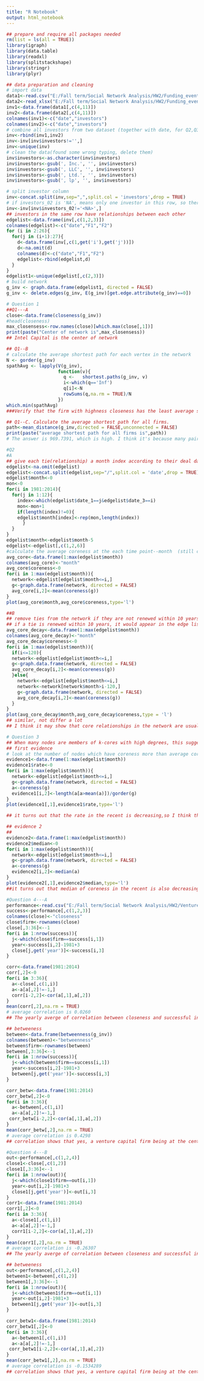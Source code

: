 ---
title: "R Notebook"
output: html_notebook
---
```{r}
## prepare and require all packages needed
rm(list = ls(all = TRUE))
library(igraph)
library(data.table)
library(readxl)
library(splitstackshape)
library(stringr)
library(plyr)
```
```{r warning=FALSE}
## data preparation and cleaning
# import data
data1<-read.csv("E:/Fall term/Social Network Analysis/HW2/Funding_events_7.14.csv",header = TRUE)
data2<-read_xlsx("E:/Fall term/Social Network Analysis/HW2/Funding_events_7.14_page2.xlsx")
inv1<-data.frame(data1[,c(4,11)])
inv2<-data.frame(data2[,c(4,11)])
colnames(inv1)<-c("date","investors")
colnames(inv2)<-c("date","investors")
# combine all investors from two dataset (together with date, for Q2,Q3)
inv<-rbind(inv1,inv2)
inv<-inv[inv$investors!='',]
inv<-unique(inv)
# clean the data(found some wrong typing, delete them)
inv$investors<-as.character(inv$investors)
inv$investors<-gsub(', Inc.', '', inv$investors)
inv$investors<-gsub(', LLC', '', inv$investors)
inv$investors<-gsub(', Ltd.', '', inv$investors)
inv$investors<-gsub(', lp', '', inv$investors)

# split investor column
inv<-concat.split(inv,sep=",",split.col = 'investors',drop = TRUE)
# if investors_02 is 'NA', means only one investor in this row, so there is no relationship captured.
inv<-inv[inv$investors_02!='<NA>',]
## investors in the same row have relationships between each other
edgelist<-data.frame(inv[,c(1,2,3)])
colnames(edgelist)<-c("date","F1","F2")
for (i in 2:26){
  for(j in (i+1):27){
    d<-data.frame(inv[,c(1,get('i'),get('j'))])
    d<-na.omit(d)
    colnames(d)<-c("date","F1","F2")
    edgelist<-rbind(edgelist,d)
  }
}
edgelist1<-unique(edgelist[,c(2,3)])
# build network
g_inv <- graph.data.frame(edgelist1, directed = FALSE)
g_inv <- delete.edges(g_inv, E(g_inv)[get.edge.attribute(g_inv)==0])
```
```{r warning=FALSE}
# Question 1
##Q1---A
close<-data.frame(closeness(g_inv))
#head(closeness)
max_closensess<-row.names(close)[which.max(close[,1])]
print(paste("Center of network is",max_closensess))
## Intel Capital is the center of network

## Q1--B
# calculate the average shortest path for each vertex in the network
N <- gorder(g_inv)
spathAvg <- lapply(V(g_inv),
                   function(v){
                     q <-   shortest.paths(g_inv, v)
                     i<-which(q=='Inf')
                     q[i]<-N
                     rowSums(q,na.rm = TRUE)/N
                   })
which.min(spathAvg)
###Verify that the firm with highness closeness has the least average shortest path, which is intel capital

## Q1--C. Calculate the average shortest path for all firms.
path<-mean_distance(g_inv,directed = FALSE,unconnected = FALSE)
print(paste("average shortest path for all firms is",path))
# The answer is 969.7391, which is high. I think it's because many pair of nodes are unreachable, which leads to many length of path is equal to total # of nodes.Thus the answer is high.
```
```{r}
#Q2
#A
## give each tie(relationship) a month index according to their deal date
edgelist<-na.omit(edgelist)
edgelist<-concat.split(edgelist,sep="/",split.col = 'date',drop = TRUE)
edgelist$month<-0
mon<-0
for(i in 1981:2014){
  for(j in 1:12){
    index<-which(edgelist$date_1==j&edgelist$date_3==i)
    mon<-mon+1
    if(length(index)!=0){
    edgelist$month[index]<-rep(mon,length(index))
      }
  }
}
edgelist$month<-edgelist$month-5
edgelist<-edgelist[,c(1,2,6)]
#calculate the average coreness at the each time point--month  (still cumulative)
avg_core<-data.frame(1:max(edgelist$month))
colnames(avg_core)<-"month"
avg_core$coreness<-0
for(i in 1:max(edgelist$month)){
  network<-edgelist[edgelist$month<=i,]
  g<-graph.data.frame(network, directed = FALSE)
  avg_core[i,2]<-mean(coreness(g))
}
plot(avg_core$month,avg_core$coreness,type='l')
```

```{r}
##B
## remove ties from the network if they are not renewed within 10 years
## if a tie is renewed within 10 years, it would appear in the edge list once again after the first appearance. Thus,after 10 years(120 months), e.g.: in 121 month, only calculate the month2 to mongth121, if relationship in month 1 is renewed, it would apprear during month 2 to month 121. If it's not, we ignore them.
avg_core_decay<-data.frame(1:max(edgelist$month))
colnames(avg_core_decay)<-"month"
avg_core_decay$coreness<-0
for(i in 1:max(edgelist$month)){
  if(i<=120){
  network<-edgelist[edgelist$month<=i,]
  g<-graph.data.frame(network, directed = FALSE)
  avg_core_decay[i,2]<-mean(coreness(g))
  }else{
    network<-edgelist[edgelist$month<=i,]
    network<-network[network$month>i-120,]
    g<-graph.data.frame(network, directed = FALSE)
    avg_core_decay[i,2]<-mean(coreness(g))
  }
}
plot(avg_core_decay$month,avg_core_decay$coreness,type = 'l')
## similar, not differ a lot
## I think it may show that core relationships in the network are usually long-lasting. The plot shows that removing those relationships that were not renewed within 10 years doesn't affect the coreness situation of the entire network.
```

```{r}
# Question 3
## When many nodes are members of k-cores with high degrees, this suggests that there may exist dense clusters within the network. Thus, if as the time went by, the number of nodes which have high coreness is increasing,the recent network is exhibits more of a structure made up of distinctly clustered components.
## first evidence
# look at the number of nodes which have coreness more than average coreness of network,divided by total number of nodes in the network. if the rate is increasing, means exhibits more of a clustered structure.
evidence1<-data.frame(1:max(edgelist$month))
evidence1$rate<-0
for(i in 1:max(edgelist$month)){
  network<-edgelist[edgelist$month<=i,]
  g<-graph.data.frame(network, directed = FALSE)
  a<-coreness(g)
  evidence1[i,2]<-length(a[a>mean(a)])/gorder(g)
}
plot(evidence1[,1],evidence1$rate,type='l')

## it turns out that the rate in the recent is decreasing,so I think the recent network exhibits more of a core-periphery structure.

```

```{r}
## evidence 2
## 
evidence2<-data.frame(1:max(edgelist$month))
evidence2$median<-0
for(i in 1:max(edgelist$month)){
  network<-edgelist[edgelist$month<=i,]
  g<-graph.data.frame(network, directed = FALSE)
  a<-coreness(g)
  evidence2[i,2]<-median(a)
}
plot(evidence2[,1],evidence2$median,type='l')
##it turns out that median of coreness in the recent is also decreasing,so I think the recent network exhibits more of a core-periphery structure.

```

```{r warning=FALSE}
#Question 4---A
performance<-read.csv("E:/Fall term/Social Network Analysis/HW2/Venture_capital_firm_outcomes.csv",header = TRUE)
success<-performance[,c(1,2,3)]
colnames(close)<-"closeness"
close$firm<-rownames(close)
close[,3:36]<--1
for(i in 1:nrow(success)){
  j<-which(close$firm==success[i,1])
  year<-success[i,2]-1981+3
  close[j,get('year')]<-success[i,3]
}

corr<-data.frame(1981:2014)
corr[,2]<-0
for(i in 3:36){
  a<-close[,c(1,i)]
  a<-a[a[,2]!=-1,]
  corr[i-2,2]<-cor(a[,1],a[,2])
}
mean(corr[,2],na.rm = TRUE)
# average correlation is 0.0260
## The yearly averge of correlation between closeness and successful investments is positive, but the absolute number is very small. The relationship is not very significant.

## betweeness
between<-data.frame(betweenness(g_inv))
colnames(between)<-"betweenness"
between$firm<-rownames(between)
between[,3:36]<--1
for(i in 1:nrow(success)){
  j<-which(between$firm==success[i,1])
  year<-success[i,2]-1981+3
  between[j,get('year')]<-success[i,3]
}

corr_betw<-data.frame(1981:2014)
corr_betw[,2]<-0
for(i in 3:36){
  a<-between[,c(1,i)]
  a<-a[a[,2]!=-1,]
 corr_betw[i-2,2]<-cor(a[,1],a[,2])
}
mean(corr_betw[,2],na.rm = TRUE)
# average correlation is 0.4298
## correlation shows that yes, a venture capital firm being at the center of the network related to having more successful investments in a given year, in terms of its betweenness centrality
```
```{r}
#Question 4---B
out<-performance[,c(1,2,4)]
close1<-close[,c(1,2)]
close1[,3:36]<--1
for(i in 1:nrow(out)){
  j<-which(close1$firm==out[i,1])
  year<-out[i,2]-1981+3
  close1[j,get('year')]<-out[i,3]
}
corr1<-data.frame(1981:2014)
corr1[,2]<-0
for(i in 3:36){
  a<-close1[,c(1,i)]
  a<-a[a[,2]!=-1,]
  corr1[i-2,2]<-cor(a[,1],a[,2])
}
mean(corr1[,2],na.rm = TRUE)
# average correlation is -0.26307
## The yearly averge of correlation between closeness and successful investments is negative. I think Yes,a venture capital firm being at the center of the network is related to being less likely to go out of business.

## betweeness
out<-performance[,c(1,2,4)]
between1<-between[,c(1,2)]
between1[,3:36]<--1
for(i in 1:nrow(out)){
  j<-which(between1$firm==out[i,1])
  year<-out[i,2]-1981+3
  between1[j,get('year')]<-out[i,3]
}

corr_betw1<-data.frame(1981:2014)
corr_betw1[,2]<-0
for(i in 3:36){
  a<-between1[,c(1,i)]
  a<-a[a[,2]!=-1,]
 corr_betw1[i-2,2]<-cor(a[,1],a[,2])
}
mean(corr_betw1[,2],na.rm = TRUE)
# average correlation is -0.1534289
## correlation shows that yes, a venture capital firm being at the center of the network related to being less likely to go out of business, in terms of its betweenness centrality
```

